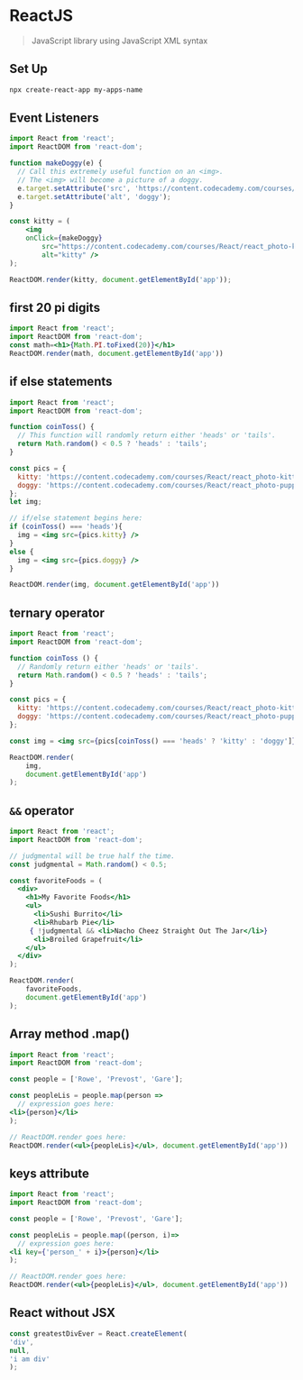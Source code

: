

# ReactJS

> JavaScript library using JavaScript XML syntax

## Set Up 
```sh
npx create-react-app my-apps-name
```

## Event Listeners

```jsx
import React from 'react';
import ReactDOM from 'react-dom';

function makeDoggy(e) {
  // Call this extremely useful function on an <img>.
  // The <img> will become a picture of a doggy.
  e.target.setAttribute('src', 'https://content.codecademy.com/courses/React/react_photo-puppy.jpeg');
  e.target.setAttribute('alt', 'doggy');
}

const kitty = (
	<img 
    onClick={makeDoggy}
		src="https://content.codecademy.com/courses/React/react_photo-kitty.jpg" 
		alt="kitty" />
);

ReactDOM.render(kitty, document.getElementById('app'));
```

## first 20 pi digits

```jsx
import React from 'react';
import ReactDOM from 'react-dom';
const math=<h1>{Math.PI.toFixed(20)}</h1>
ReactDOM.render(math, document.getElementById('app'))

```

## if else statements

```jsx
import React from 'react';
import ReactDOM from 'react-dom';

function coinToss() {
  // This function will randomly return either 'heads' or 'tails'.
  return Math.random() < 0.5 ? 'heads' : 'tails';
}

const pics = {
  kitty: 'https://content.codecademy.com/courses/React/react_photo-kitty.jpg',
  doggy: 'https://content.codecademy.com/courses/React/react_photo-puppy.jpeg'
};
let img;

// if/else statement begins here:
if (coinToss() === 'heads'){
  img = <img src={pics.kitty} />
}
else {
  img = <img src={pics.doggy} />
}

ReactDOM.render(img, document.getElementById('app'))
```

## ternary operator

```jsx 
import React from 'react';
import ReactDOM from 'react-dom';

function coinToss () {
  // Randomly return either 'heads' or 'tails'.
  return Math.random() < 0.5 ? 'heads' : 'tails';
}

const pics = {
  kitty: 'https://content.codecademy.com/courses/React/react_photo-kitty.jpg',
  doggy: 'https://content.codecademy.com/courses/React/react_photo-puppy.jpeg'
};

const img = <img src={pics[coinToss() === 'heads' ? 'kitty' : 'doggy']} />;

ReactDOM.render(
	img, 
	document.getElementById('app')
);
```

## `&&` operator

```jsx
import React from 'react';
import ReactDOM from 'react-dom';

// judgmental will be true half the time.
const judgmental = Math.random() < 0.5;

const favoriteFoods = (
  <div>
    <h1>My Favorite Foods</h1>
    <ul>
      <li>Sushi Burrito</li>
      <li>Rhubarb Pie</li>
     { !judgmental && <li>Nacho Cheez Straight Out The Jar</li>}
      <li>Broiled Grapefruit</li>
    </ul>
  </div>
);

ReactDOM.render(
	favoriteFoods, 
	document.getElementById('app')
);

```

## Array method .map() 

```jsx
import React from 'react';
import ReactDOM from 'react-dom';

const people = ['Rowe', 'Prevost', 'Gare'];

const peopleLis = people.map(person =>
  // expression goes here:
<li>{person}</li>
);

// ReactDOM.render goes here:
ReactDOM.render(<ul>{peopleLis}</ul>, document.getElementById('app'))

```

## keys attribute 

```jsx
import React from 'react';
import ReactDOM from 'react-dom';

const people = ['Rowe', 'Prevost', 'Gare'];

const peopleLis = people.map((person, i)=>
  // expression goes here:
<li key={'person_' + i}>{person}</li>
);

// ReactDOM.render goes here:
ReactDOM.render(<ul>{peopleLis}</ul>, document.getElementById('app'))
```

## React without JSX

```jsx
const greatestDivEver = React.createElement(
'div',
null,
'i am div'
);
```
